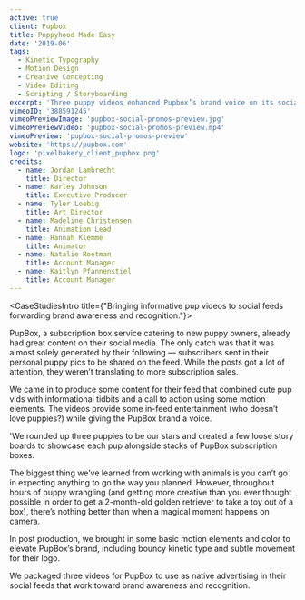 ```yaml
---
active: true
client: Pupbox
title: Puppyhood Made Easy
date: '2019-06'
tags:
  - Kinetic Typography
  - Motion Design
  - Creative Concepting
  - Video Editing
  - Scripting / Storyboarding
excerpt: 'Three puppy videos enhanced Pupbox’s brand voice on its social media channels.'
vimeoID: '388591245'
vimeoPreviewImage: 'pupbox-social-promos-preview.jpg'
vimeoPreviewVideo: 'pupbox-social-promos-preview.mp4'
vimeoPreview: 'pupbox-social-promos-preview'
website: 'https://pupbox.com'
logo: 'pixelbakery_client_pupbox.png'
credits:
  - name: Jordan Lambrecht
    title: Director
  - name: Karley Johnson
    title: Executive Producer
  - name: Tyler Loebig
    title: Art Director
  - name: Madeline Christensen
    title: Animation Lead
  - name: Hannah Klemme
    title: Animator
  - name: Natalie Roetman
    title: Account Manager
  - name: Kaitlyn Pfannenstiel
    title: Account Manager
---
```


<CaseStudiesIntro title={"Bringing informative pup videos to social feeds forwarding brand awareness and recognition."}>

PupBox, a subscription box service catering to new puppy owners, already had great content on their social media. The only catch was that it was almost solely generated by their following — subscribers sent in their personal puppy pics to be shared on the feed. While the posts got a lot of attention, they weren’t translating to more subscription sales.

We came in to produce some content for their feed that combined cute pup vids with informational tidbits and a call to action using some motion elements. The videos provide some in-feed entertainment (who doesn’t love puppies?) while giving the PupBox brand a voice.

</CaseStudiesIntro>
<CaseStudiesTags/>
<CaseStudiesDescription textColor={'cream'} bgColor={'pink-light'} headerColor={'pink'} header={'Process'}>

'We rounded up three puppies to be our stars and created a few loose story boards to showcase each pup alongside stacks of PupBox subscription boxes.

The biggest thing we’ve learned from working with animals is you can’t go in expecting anything to go the way you planned. However, throughout hours of puppy wrangling (and getting more creative than you ever thought possible in order to get a 2-month-old golden retriever to take a toy out of a box), there’s nothing better than when a magical moment happens on camera.

In post production, we brought in some basic motion elements and color to elevate PupBox’s brand, including bouncy kinetic type and subtle movement for their logo.

We packaged three videos for PupBox to use as native advertising in their social feeds that work toward brand awareness and recognition.

</CaseStudiesDescription>
